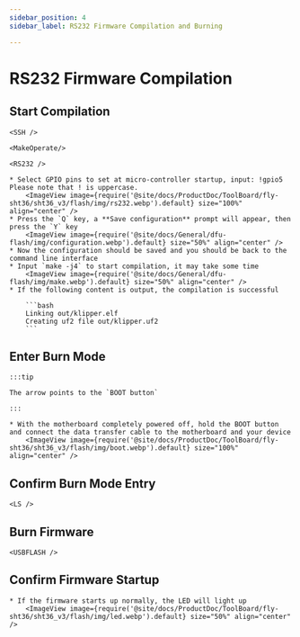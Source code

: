 ```yaml
---
sidebar_position: 4
sidebar_label: RS232 Firmware Compilation and Burning

---
```






# RS232 Firmware Compilation

## Start Compilation

    <SSH />

    <MakeOperate/>

    <RS232 />

    * Select GPIO pins to set at micro-controller startup, input: !gpio5 Please note that ! is uppercase.
        <ImageView image={require('@site/docs/ProductDoc/ToolBoard/fly-sht36/sht36_v3/flash/img/rs232.webp').default} size="100%" align="center" />
    * Press the `Q` key, a **Save configuration** prompt will appear, then press the `Y` key
        <ImageView image={require('@site/docs/General/dfu-flash/img/configuration.webp').default} size="50%" align="center" />
    * Now the configuration should be saved and you should be back to the command line interface
    * Input `make -j4` to start compilation, it may take some time
        <ImageView image={require('@site/docs/General/dfu-flash/img/make.webp').default} size="50%" align="center" />
    * If the following content is output, the compilation is successful
    
        ```bash
        Linking out/klipper.elf
        Creating uf2 file out/klipper.uf2
        ```


## Enter Burn Mode

    :::tip

    The arrow points to the `BOOT button`

    :::

    * With the motherboard completely powered off, hold the BOOT button and connect the data transfer cable to the motherboard and your device
        <ImageView image={require('@site/docs/ProductDoc/ToolBoard/fly-sht36/sht36_v3/flash/img/boot.webp').default} size="100%" align="center" />


## Confirm Burn Mode Entry

    <LS />


## Burn Firmware 

    <USBFLASH />


## Confirm Firmware Startup

    * If the firmware starts up normally, the LED will light up
        <ImageView image={require('@site/docs/ProductDoc/ToolBoard/fly-sht36/sht36_v3/flash/img/led.webp').default} size="50%" align="center" />